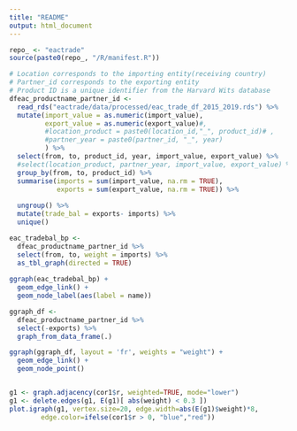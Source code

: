 ```yaml
---
title: "README"
output: html_document
---
```


```r
repo_ <- "eactrade"
source(paste0(repo_, "/R/manifest.R"))
```

```r
# Location corresponds to the importing entity(receiving country)
# Partner_id corresponds to the exporting entity
# Product ID is a unique identifier from the Harvard Wits database
dfeac_productname_partner_id <- 
  read_rds("eactrade/data/processed/eac_trade_df_2015_2019.rds") %>%
  mutate(import_value = as.numeric(import_value), 
         export_value = as.numeric(export_value)#,
         #location_product = paste0(location_id,"_", product_id)# ,
         #partner_year = paste0(partner_id, "_", year)
         ) %>%
  select(from, to, product_id, year, import_value, export_value) %>%
  #select(location_product, partner_year, import_value, export_value) %>%
  group_by(from, to, product_id) %>%
  summarise(imports = sum(import_value, na.rm = TRUE), 
            exports = sum(export_value, na.rm = TRUE)) %>%
  
  ungroup() %>%
  mutate(trade_bal = exports- imports) %>%
  unique() 

eac_tradebal_bp <-  
  dfeac_productname_partner_id %>%
  select(from, to, weight = imports) %>%
  as_tbl_graph(directed = TRUE)
  
ggraph(eac_tradebal_bp) +
  geom_edge_link() +
  geom_node_label(aes(label = name))

```


```r
ggraph_df <- 
  dfeac_productname_partner_id %>% 
  select(-exports) %>%
  graph_from_data_frame(.)

ggraph(ggraph_df, layout = 'fr', weights = "weight") + 
  geom_edge_link() + 
  geom_node_point()


g1 <- graph.adjacency(cor1$r, weighted=TRUE, mode="lower")
g1 <- delete.edges(g1, E(g1)[ abs(weight) < 0.3 ])
plot.igraph(g1, vertex.size=20, edge.width=abs(E(g1)$weight)*8, 
        edge.color=ifelse(cor1$r > 0, "blue","red"))
```
